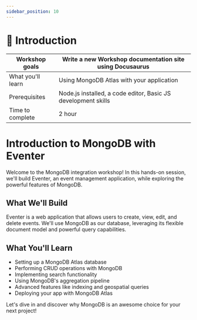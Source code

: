 ```yaml
---
sidebar_position: 10
---
```

# 📘 Introduction


|Workshop goals|Write a new Workshop documentation site using Docusaurus|
|-|-|
|What you'll learn|Using MongoDB Atlas with your application|
|Prerequisites|Node.js installed, a code editor, Basic JS development skills|
|Time to complete|2 hour|


# Introduction to MongoDB with Eventer

Welcome to the MongoDB integration workshop! In this hands-on session, we'll build Eventer, an event management application, while exploring the powerful features of MongoDB.

## What We'll Build

Eventer is a web application that allows users to create, view, edit, and delete events. We'll use MongoDB as our database, leveraging its flexible document model and powerful query capabilities.

## What You'll Learn

- Setting up a MongoDB Atlas database
- Performing CRUD operations with MongoDB
- Implementing search functionality
- Using MongoDB's aggregation pipeline
- Advanced features like indexing and geospatial queries
- Deploying your app with MongoDB Atlas

Let's dive in and discover why MongoDB is an awesome choice for your next project!
